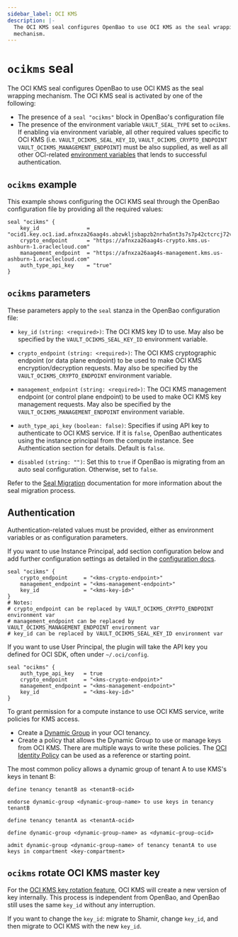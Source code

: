 ```yaml
---
sidebar_label: OCI KMS
description: |-
  The OCI KMS seal configures OpenBao to use OCI KMS as the seal wrapping
  mechanism.
---
```


# `ocikms` seal

The OCI KMS seal configures OpenBao to use OCI KMS as the seal wrapping mechanism.
The OCI KMS seal is activated by one of the following:

- The presence of a `seal "ocikms"` block in OpenBao's configuration file
- The presence of the environment variable `VAULT_SEAL_TYPE` set to `ocikms`. If
  enabling via environment variable, all other required values specific to OCI
  KMS (i.e. `VAULT_OCIKMS_SEAL_KEY_ID`, `VAULT_OCIKMS_CRYPTO_ENDPOINT` `VAULT_OCIKMS_MANAGEMENT_ENDPOINT`) must be also supplied, as well as all
  other OCI-related [environment variables][oci-sdk] that lends to successful
  authentication.

## `ocikms` example

This example shows configuring the OCI KMS seal through the OpenBao configuration file
by providing all the required values:

```hcl
seal "ocikms" {
    key_id               = "ocid1.key.oc1.iad.afnxza26aag4s.abzwkljsbapzb2nrha5nt3s7s7p42ctcrcj72vn3kq5qx"
    crypto_endpoint      = "https://afnxza26aag4s-crypto.kms.us-ashburn-1.oraclecloud.com"
    management_endpoint  = "https://afnxza26aag4s-management.kms.us-ashburn-1.oraclecloud.com"
    auth_type_api_key    = "true"
}
```

## `ocikms` parameters

These parameters apply to the `seal` stanza in the OpenBao configuration file:

- `key_id` `(string: <required>)`: The OCI KMS key ID to use. May also be
  specified by the `VAULT_OCIKMS_SEAL_KEY_ID` environment variable.
- `crypto_endpoint` `(string: <required>)`: The OCI KMS cryptographic endpoint (or data plane endpoint)
  to be used to make OCI KMS encryption/decryption requests. May also be specified by the `VAULT_OCIKMS_CRYPTO_ENDPOINT` environment
  variable.
- `management_endpoint` `(string: <required>)`: The OCI KMS management endpoint (or control plane endpoint)
  to be used to make OCI KMS key management requests. May also be specified by the `VAULT_OCIKMS_MANAGEMENT_ENDPOINT` environment
  variable.
- `auth_type_api_key` `(boolean: false)`: Specifies if using API key to authenticate to OCI KMS service.
  If it is `false`, OpenBao authenticates using the instance principal from the compute instance. See Authentication section for details. Default is `false`.

- `disabled` `(string: "")`: Set this to `true` if OpenBao is migrating from an auto seal configuration. Otherwise, set to `false`.

Refer to the [Seal Migration](../../concepts/seal.mdx#seal-migration) documentation for more information about the seal migration process.

## Authentication

Authentication-related values must be provided, either as environment
variables or as configuration parameters.

If you want to use Instance Principal, add section configuration below and add further configuration settings as detailed in the [configuration docs](../index.mdx).

```hcl
seal "ocikms" {
    crypto_endpoint     = "<kms-crypto-endpoint>"
    management_endpoint = "<kms-management-endpoint>"
    key_id              = "<kms-key-id>"
}
# Notes:
# crypto_endpoint can be replaced by VAULT_OCIKMS_CRYPTO_ENDPOINT environment var
# management_endpoint can be replaced by VAULT_OCIKMS_MANAGEMENT_ENDPOINT environment var
# key_id can be replaced by VAULT_OCIKMS_SEAL_KEY_ID environment var
```

If you want to use User Principal, the plugin will take the API key you defined for OCI SDK, often under `~/.oci/config`.

```hcl
seal "ocikms" {
    auth_type_api_key   = true
    crypto_endpoint     = "<kms-crypto-endpoint>"
    management_endpoint = "<kms-management-endpoint>"
    key_id              = "<kms-key-id>"
}
```

To grant permission for a compute instance to use OCI KMS service, write policies for KMS access.

- Create a [Dynamic Group][oci-dg] in your OCI tenancy.
- Create a policy that allows the Dynamic Group to use or manage keys from OCI KMS. There are multiple ways to write these policies. The [OCI Identity Policy][oci-id] can be used as a reference or starting point.

The most common policy allows a dynamic group of tenant A to use KMS's keys in tenant B:

```text
define tenancy tenantB as <tenantB-ocid>

endorse dynamic-group <dynamic-group-name> to use keys in tenancy tenantB

```

```text
define tenancy tenantA as <tenantA-ocid>

define dynamic-group <dynamic-group-name> as <dynamic-group-ocid>

admit dynamic-group <dynamic-group-name> of tenancy tenantA to use keys in compartment <key-compartment>

```

## `ocikms` rotate OCI KMS master key

For the [OCI KMS key rotation feature][oci-kms-rotation], OCI KMS will create a new version of key internally. This process is independent from OpenBao, and OpenBao still uses the same `key_id` without any interruption.

If you want to change the `key_id`: migrate to Shamir, change `key_id`, and then migrate to OCI KMS with the new `key_id`.

[oci-sdk]: https://docs.cloud.oracle.com/iaas/Content/API/Concepts/sdkconfig.htm
[oci-dg]: https://docs.cloud.oracle.com/iaas/Content/Identity/Tasks/managingdynamicgroups.htm
[oci-id]: https://docs.cloud.oracle.com/iaas/Content/Identity/Concepts/policies.htm
[oci-kms-rotation]: https://docs.cloud.oracle.com/iaas/Content/KeyManagement/Tasks/managingkeys.htm
